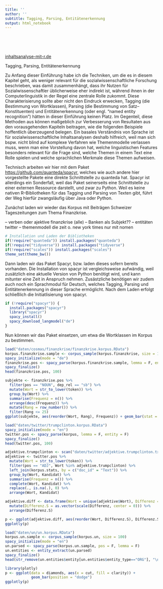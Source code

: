 ```yaml
---
title: ''
author: ''
subtitle: Tagging, Parsing, Entitätenerkennung
output: html_notebook
---
```


\
\
\

[inhaltsanalyse-mit-r.de](http://inhaltsanalyse-mit-r.de/)

Tagging, Parsing, Entitätenerkennung


Zu Anfang dieser Einführung habe ich die Techniken, um die es in diesem Kapitel geht, als weniger relevant für die sozialwissenschaftliche Forschung beschrieben, was damit zusammenhängt, dass ihr Nutzen für Sozialwissenschaftler üblicherweise eher indirekt ist, während ihnen in der Computerlinguistik in der Regel eine zentrale Rolle zukommt. Diese Charakterisierung sollte aber nicht den Eindruck erwecken, Tagging (die Bestimmung von Wortklassen), Parsing (die Bestimmung von Satz–Konstituenten) und Entitätenerkennung (oder engl. "named entity recognition") hätten in dieser Einführung keinen Platz. Im Gegenteil, diese Methoden aus können maßgeblich zur Verbesserung von Resultaten aus den vorausgehenden Kapiteln beitragen, wie die folgenden Beispiele hoffentlich überzeugend belegen. Ein basales Verständnis von Sprache ist für sozialwissenschaftliche Inhaltsanalysen deshalb hilfreich, weil man sich bspw. nicht blind auf komplexe Verfahren wie Themenmodelle verlassen muss, wenn man eine Vorstellung davon hat, welche linguistischen Features besonders relevant für die Frage sind, welche Themen in einem Text eine Rolle spielen und welche sprachlichen Merkmale diese Themen aufweisen.

Technisch arbeiten wir hier mit dem Paket [https://github.com/quanteda/spacyr](spacyr), welches wie auch andere hier vorgestellte Pakete eine direkte Schnittstelle zu quanteda hat. Spacyr ist allerdings ein Sonderfall, weil das Paket seinerseits eine Schnittstelle zu einer externen Ressource darstellt, und zwar zu Python. Weil es keine nativen R–Bibliotheken für das Tagging und Parsing von Texten gibt, führt der Weg hierfür zwangsläufig über Java oder Python. 

Zunächst laden wir wieder das Korpus mit Beiträgen Schweizer Tageszeitungen zum Thema Finanzkrise.






– verben oder ajektive finanzkrise (alle)
– Banken als Subjekt??
– entitäten twitter 
– themenmodell die zeit o. new york times nur mit nomen


```r
# Installation und Laden der Bibliotheken
if(!require("quanteda")) install.packages("quanteda")
if(!require("tidyverse")) install.packages("tidyverse")
if(!require("scales")) install.packages("scales")
theme_set(theme_bw())
```

Dann laden wir das Paket Spacyr, bzw. laden dieses sofern bereits vorhanden. Die Installation von spacyr ist vergleichsweise aufwändig, weil zusätzlich eine aktuelle Version von Python benötigt wird, und kann mitunter eine Zeit in Anspruch nehmen. Zusästzliche benötigen wir zudem auch noch ein Sprachmodul für Deutsch, welches Tagging, Parsing und Entitätenerkennung in dieser Sprache ermöglicht. Nach dem Laden erfolgt schließlich die Initiatlisierung von spacyr.    

```r
if (!require("spacyr")) {
  install.packages("spacyr")
  library("spacyr")
  spacy_install()
  spacy_download_langmodel("de")
}
```

Nun können wir das Paket einsetzen, um etwa die Wortklassen im Korpus zu bestimmen. 

```r
load("daten/cosmas/finanzkrise/finanzkrise.korpus.RData")
korpus.finanzkrise.sample <- corpus_sample(korpus.finanzkrise, size = 1000)
spacy_initialize(mode = "de")
finanzkrise.pos <- spacy_parse(korpus.finanzkrise.sample, lemma = F, entity = T, dependency = T)
spacy_finalize()
head(finanzkrise.pos, 100)
```


```r
subjekte <- finanzkrise.pos %>% 
  filter(pos == "NOUN", dep_rel == "sb") %>% 
  mutate(Wort = str_to_lower(token)) %>% 
  group_by(Wort) %>% 
  summarise(Frequenz = n()) %>% 
  arrange(desc(Frequenz)) %>% 
  mutate(Rang = row_number()) %>% 
  filter(Rang <= 25)
ggplot(subjekte, aes(reorder(Wort, Rang), Frequenz)) + geom_bar(stat = "identity") + theme(axis.text.x = element_text(angle = 45, hjust = 1)) + xlab("") + ggtitle("Frequenteste Satzsubjekte im Finanzkrise-Korpus")
```


```r
load("daten/twitter/trumpclinton.korpus.RData")
spacy_initialize(mode = "en")
twitter.pos <- spacy_parse(korpus, lemma = F, entity = F)
spacy_finalize()
head(twitter.pos, 100)
```

```r
adjektive.trumpclinton <- scan("daten/twitter/adjektive.trumpclinton.txt", what = "char", sep = "\n", quiet = T)
adjektive <- twitter.pos %>% 
  mutate(Wort = str_to_lower(token)) %>% 
  filter(pos == "ADJ", Wort %in% adjektive.trumpclinton) %>% 
  left_join(korpus.stats, by = c("doc_id" = "Text")) %>% 
  group_by(Wort, Kandidat) %>% 
  summarise(Frequenz = n()) %>% 
  complete(Wort, Kandidat) %>%
  replace(., is.na(.), 0) %>% 
  arrange(Wort, Kandidat)

adjektive.diff <- data.frame(Wort = unique(adjektive$Wort), Differenz = adjektive$Frequenz[adjektive$Kandidat == "Clinton"] - adjektive$Frequenz[adjektive$Kandidat == "Trump"]) %>% 
  mutate(Differenz.S = as.vector(scale(Differenz, center = 0))) %>% 
  arrange(Differenz.S)

p <- ggplot(adjektive.diff, aes(reorder(Wort, Differenz.S), Differenz.S)) + geom_bar(stat = "identity") + theme(axis.text.x = element_text(angle = 90,  hjust = 1, vjust = 0.5)) + xlab("") + ggtitle("Adjektive Trump vs. Clinton (mit 'great', 'big' enfernt)") + ylab("Trump                                                               Clinton") + coord_flip()
ggplotly(p)
```




```r
load("daten/un/un.korpus.RData")
korpus.un.sample <- corpus_sample(korpus.un, size = 100)
spacy_initialize(mode = "en")
un.parsed <- spacy_parse(korpus.un.sample, pos = F, lemma = F)
un.entities <- entity_extract(un.parsed)
spacy_finalize()
head(str_remove(un.entities$entity[un.entities$entity_type=="ORG"], "\n"), 50)
```


```r
library(plotly)
p <- ggplot(data = diamonds, aes(x = cut, fill = clarity)) +
            geom_bar(position = "dodge")
ggplotly(p)
```

